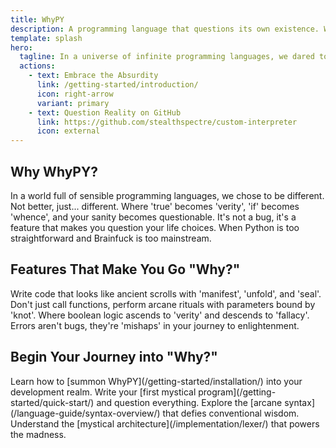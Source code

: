 ```yaml
---
title: WhyPY
description: A programming language that questions its own existence. Why? We don't know either.
template: splash
hero:
  tagline: In a universe of infinite programming languages, we dared to ask... Why not one more?
  actions:
    - text: Embrace the Absurdity
      link: /getting-started/introduction/
      icon: right-arrow
      variant: primary
    - text: Question Reality on GitHub
      link: https://github.com/stealthspectre/custom-interpreter
      icon: external
---
```



## Why WhyPY?

<CardGrid stagger>
  <Card title="Because Why Not?" icon="question">
    In a world full of sensible programming languages, we chose to be different. Not better, just... different.
  </Card>
  
  <Card title="Esoteric? Not Completely!" icon="puzzle">
    Where 'true' becomes 'verity', 'if' becomes 'whence', and your sanity becomes questionable.
  </Card>
  
  <Card title="Philosophically Confusing" icon="open-book">
    It's not a bug, it's a feature that makes you question your life choices.
  </Card>
  
  <Card title="Perfectly Imperfect" icon="random">
    When Python is too straightforward and Brainfuck is too mainstream.
  </Card>
</CardGrid>

## Features That Make You Go "Why?"

<CardGrid stagger>
  <Card title="Mystical Syntax" icon="pencil">
    Write code that looks like ancient scrolls with 'manifest', 'unfold', and 'seal'.
  </Card>
  
  <Card title="Rituals (Functions)" icon="setting">
    Don't just call functions, perform arcane rituals with parameters bound by 'knot'.
  </Card>
  
  <Card title="Truth Values" icon="sun">
    Where boolean logic ascends to 'verity' and descends to 'fallacy'.
  </Card>
  
  <Card title="Existential Error Messages" icon="warning">
    Errors aren't bugs, they're 'mishaps' in your journey to enlightenment.
  </Card>
</CardGrid>

## Begin Your Journey into "Why?"

<CardGrid stagger>
  <Card title="Installation" icon="rocket">
    Learn how to [summon WhyPY](/getting-started/installation/) into your development realm.
  </Card>
  
  <Card title="Quick Start" icon="pencil">
    Write your [first mystical program](/getting-started/quick-start/) and question everything.
  </Card>
  
  <Card title="Language Guide" icon="open-book">
    Explore the [arcane syntax](/language-guide/syntax-overview/) that defies conventional wisdom.
  </Card>
  
  <Card title="Implementation" icon="document">
    Understand the [mystical architecture](/implementation/lexer/) that powers the madness.
  </Card>
</CardGrid> 